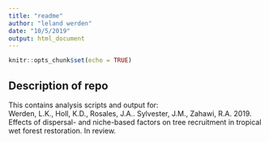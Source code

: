 ```yaml
---
title: "readme"
author: "leland werden"
date: "10/5/2019"
output: html_document
---
```


```r
knitr::opts_chunk$set(echo = TRUE)
```

## Description of repo

This contains analysis scripts and output for:  
Werden, L.K., Holl, K.D., Rosales, J.A.. Sylvester, J.M., Zahawi, R.A. 2019. Effects of dispersal- and niche-based factors on tree recruitment in tropical wet forest restoration. In review. 